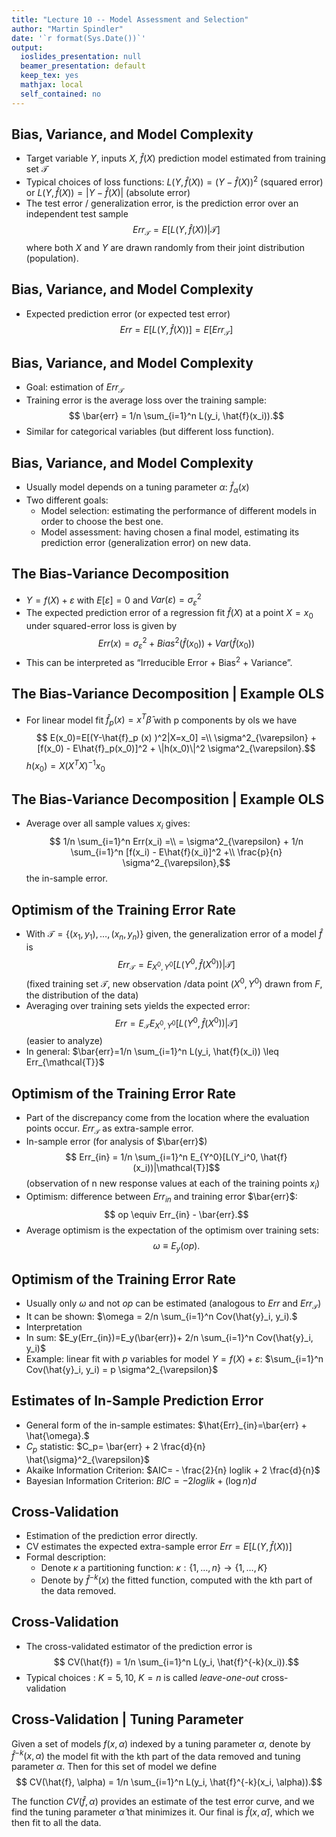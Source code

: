```yaml
---
title: "Lecture 10 -- Model Assessment and Selection"
author: "Martin Spindler"
date: '`r format(Sys.Date())`'
output:
  ioslides_presentation: null
  beamer_presentation: default
  keep_tex: yes
  mathjax: local
  self_contained: no
---
```


## Bias, Variance, and Model Complexity
* Target variable $Y$, inputs $X$, $\hat{f}(X)$ prediction model estimated from training set $\mathcal{T}$
* Typical choices of loss functions: $L(Y,\hat{f}(X))=(Y - \hat{f}(X))^2$ (squared error) or  $L(Y,\hat{f}(X))=|Y - \hat{f}(X)|$ (absolute error)
* The test error / generalization error, is the prediction error over an independent test sample
$$ Err_{\mathcal{T}} = E[L(Y, \hat{f}(X))|\mathcal{T}]$$
where both $X$ and $Y$ are drawn randomly from their joint distribution (population).

## Bias, Variance, and Model Complexity
* Expected prediction error (or expected test error)
$$ Err=E[L(Y,\hat{f}(X))]=E[Err_{\mathcal{T}}]$$

## Bias, Variance, and Model Complexity
* Goal: estimation of $Err_{\mathcal{T}}$
* Training error is the average loss over the training sample:
$$ \bar{err} = 1/n \sum_{i=1}^n L(y_i, \hat{f}(x_i)).$$
* Similar for categorical variables (but different loss function).

## Bias, Variance, and Model Complexity
* Usually model depends on a tuning parameter $\alpha$: $\hat{f}_{\alpha}(x)$
* Two different goals:
     + Model selection: estimating the performance of different models in order to choose the best one.
     + Model assessment: having chosen a final model, estimating its prediction error (generalization error) on new data.


## The Bias-Variance Decomposition
* $Y=f(X) + \varepsilon$ with $E[\varepsilon]=0$ and $Var(\varepsilon)= \sigma^2_{\varepsilon}$
* The expected prediction error of a regression fit $\hat{f}(X)$ at a point $X=x_0$ under squared-error loss is given by
$$ Err(x) = \sigma^2_{\varepsilon} + Bias^2(\hat{f}(x_0)) + Var(\hat{f}(x_0))$$
* This can be interpreted as "Irreducible Error + Bias$^2$ + Variance".

## The Bias-Variance Decomposition | Example OLS
* For linear model fit $\hat{f}_p(x)=x^T \hat{\beta}$ with p components by ols we have
$$ E(x_0)=E[(Y-\hat{f}_p (x) )^2|X=x_0] =\\ \sigma^2_{\varepsilon} + [f(x_0) - E\hat{f}_p(x_0)]^2 + \|h(x_0)\|^2 \sigma^2_{\varepsilon}.$$
$h(x_0)=X(X^TX)^{-1} x_0$

## The Bias-Variance Decomposition | Example OLS
* Average over all sample values $x_i$ gives:
$$ 1/n \sum_{i=1}^n Err(x_i) =\\ = \sigma^2_{\varepsilon} + 1/n \sum_{i=1}^n [f(x_i) - E\hat{f}(x_i)]^2 +\\ \frac{p}{n} \sigma^2_{\varepsilon},$$ the in-sample error.

## Optimism of the Training Error Rate
* With $\mathcal{T}=\{(x_1,y_1), \ldots, (x_n, y_n)\}$ given, the generalization error of a model $\hat{f}$ is
$$ Err_{\mathcal{T}} = E_{X^0,Y^0}[L(Y^0, \hat{f}(X^0))|\mathcal{T}]$$
(fixed training set $\mathcal{T}$, new observation /data point $(X^0,Y^0)$ drawn from $F$, the distribution of the data)
* Averaging over training sets yields the expected error:
$$ Err = E_{\mathcal{T}} E_{X^0,Y^0}[L(Y^0, \hat{f}(X^0))|\mathcal{T}]$$
(easier to analyze)
* In general: $\bar{err}=1/n \sum_{i=1}^n L(y_i, \hat{f}(x_i)) \leq Err_{\mathcal{T}}$

## Optimism of the Training Error Rate
* Part of the discrepancy come from the location where the evaluation points occur. $Err_{\mathcal{T}}$ as extra-sample error.
* In-sample error (for analysis of $\bar{err}$)
$$ Err_{in} = 1/n \sum_{i=1}^n E_{Y^0}[L(Y_i^0, \hat{f}(x_i))|\mathcal{T}]$$
(observation of n new response values  at each of the training points $x_i$)
* Optimism: difference between $Err_{in}$ and training error $\bar{err}$:
$$ op \equiv Err_{in} - \bar{err}.$$
* Average optimism is the expectation of the optimism over training sets:
$$ \omega \equiv E_y(op).$$

## Optimism of the Training Error Rate
* Usually only $\omega$ and not $op$ can be estimated (analogous to $Err$ and $Err_{\mathcal{T}}$)
* It can be shown: $\omega = 2/n \sum_{i=1}^n Cov(\hat{y}_i, y_i).$
* Interpretation
* In sum: $E_y(Err_{in})=E_y(\bar{err})+ 2/n \sum_{i=1}^n Cov(\hat{y}_i, y_i)$
* Example: linear fit with $p$ variables for model $Y=f(X)+ \varepsilon$: $\sum_{i=1}^n Cov(\hat{y}_i, y_i) = p \sigma^2_{\varepsilon}$

## Estimates of In-Sample Prediction Error
* General form of the in-sample estimates: $\hat{Err}_{in}=\bar{err} + \hat{\omega}.$
* $C_p$ statistic: $C_p= \bar{err} + 2 \frac{d}{n} \hat{\sigma}^2_{\varepsilon}$
* Akaike Information Criterion: $AIC= - \frac{2}{n} loglik + 2 \frac{d}{n}$
* Bayesian Information Criterion: $BIC = - 2 loglik + (\log n) d$

## Cross-Validation
* Estimation of the prediction error directly.
* CV estimates the expected extra-sample error $Err=E[L(Y,\hat{f}(X))]$
* Formal description:
    + Denote $\kappa$ a partitioning function: $\kappa: \{1,\ldots, n\} \rightarrow \{1, \ldots, K\}$
    + Denote by $\hat{f}^{-k}(x)$ the fitted function, computed with the kth part of the data removed.

## Cross-Validation
* The cross-validated estimator of the prediction error is
$$ CV(\hat{f}) = 1/n \sum_{i=1}^n L(y_i, \hat{f}^{-k}(x_i)).$$
* Typical choices : $K=5,10$,  $K=n$ is called *leave-one-out* cross-validation

## Cross-Validation | Tuning Parameter
Given a set of models $f(x,\alpha)$ indexed by a tuning parameter $\alpha$, denote by $\hat{f}^{-k}(x,\alpha)$ the model fit with the kth part of the data removed and tuning parameter $\alpha$. Then for this set of model we define
$$  CV(\hat{f}, \alpha) = 1/n \sum_{i=1}^n L(y_i, \hat{f}^{-k}(x_i, \alpha)).$$

The function $CV(\hat{f}, \alpha)$ provides an estimate of the test error curve, and we find the tuning parameter $\hat{\alpha}$ that minimizes it. Our final is $\hat{f}(x,\hat{\alpha})$, which we then fit to all the data.